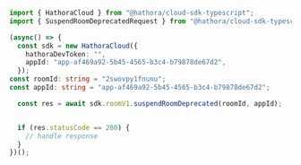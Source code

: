 ```typescript SuspendRoomDeprecated.ts
import { HathoraCloud } from "@hathora/cloud-sdk-typescript";
import { SuspendRoomDeprecatedRequest } from "@hathora/cloud-sdk-typescript/dist/sdk/models/operations";

(async() => {
  const sdk = new HathoraCloud({
    hathoraDevToken: "",
    appId: "app-af469a92-5b45-4565-b3c4-b79878de67d2",
  });
const roomId: string = "2swovpy1fnunu";
const appId: string = "app-af469a92-5b45-4565-b3c4-b79878de67d2";

  const res = await sdk.roomV1.suspendRoomDeprecated(roomId, appId);


  if (res.statusCode == 200) {
    // handle response
  }
})();
```
